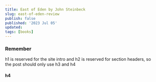 ```yaml
---
title: East of Eden by John Steinbeck
slug: east-of-eden-review
publish: false
published: '2023 Jul 05'
updated:
tags: [books]
---
```


### Remember

h1 is reserved for the site intro and h2 is reserved for section headers, so
the post should only use h3 and h4

#### h4

